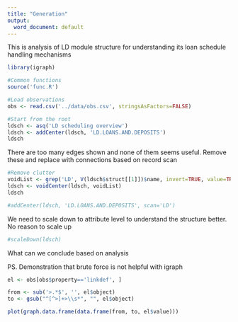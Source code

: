```yaml
---
title: "Generation"
output:
  word_document: default
---
```

This is analysis of LD module structure for understanding its loan schedule handling mechanisms

```r
library(igraph)

#Common functions
source('func.R')

#Load observations
obs <- read.csv('../data/obs.csv', stringsAsFactors=FALSE)

#Start from the root
ldsch <- asq('LD scheduling overview')
ldsch <- addCenter(ldsch, 'LD.LOANS.AND.DEPOSITS')
ldsch
```

There are too many edges shown and none of them seems useful. Remove these and replace with connections based on record scan

```r
#Remove clutter
voidList <- grep('LD', V(ldsch$struct[[1]])$name, invert=TRUE, value=TRUE)
ldsch <- voidCenter(ldsch, voidList)
ldsch

#addCenter(ldsch, 'LD.LOANS.AND.DEPOSITS', scan='LD')

```

We need to scale down to attribute level to understand the structure better. No reason to scale up

```r
#scaleDown(ldsch)
```

What can we conclude based on analysis

PS. Demonstration that brute force is not helpful with igraph
```r
el <- obs[obs$property=='linkdef', ]

from <- sub('>.*$', '', el$object)
to <- gsub("^[^>]+>\\s*", "", el$object)

plot(graph.data.frame(data.frame(from, to, el$value)))
```


